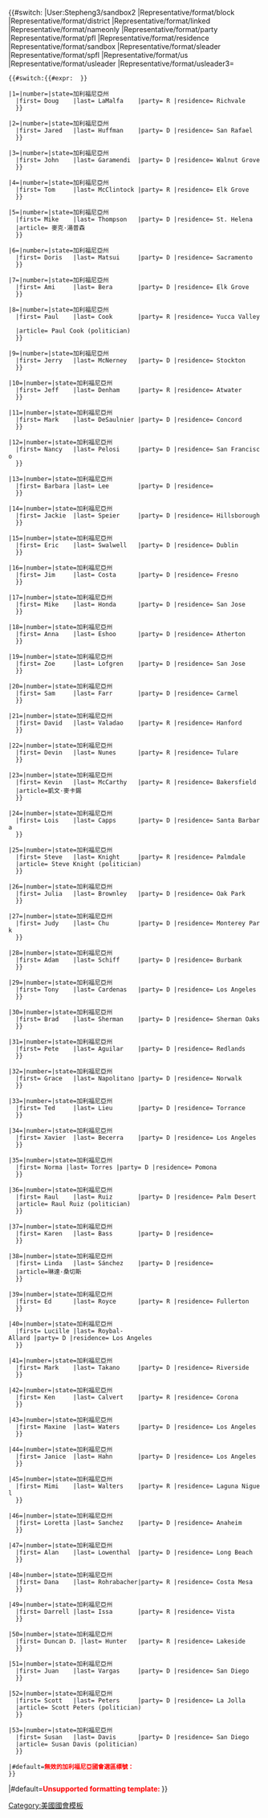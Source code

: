 <includeonly>{{#switch: {{{format}}}
|User:Stepheng3/sandbox2
|Representative/format/block
|Representative/format/district
|Representative/format/linked
|Representative/format/nameonly
|Representative/format/party
|Representative/format/pfl
|Representative/format/residence
|Representative/format/sandbox
|Representative/format/sleader
|Representative/format/spfl
|Representative/format/us
|Representative/format/usleader
|Representative/format/usleader3=
 {{#switch:{{#expr: {{{number}}} }}

 |1={{{{{format}}}|number={{{number}}}|state=加利福尼亞州
   |first= Doug    |last= LaMalfa    |party= R |residence= Richvale
   }}

 |2={{{{{format}}}|number={{{number}}}|state=加利福尼亞州
   |first= Jared   |last= Huffman    |party= D |residence= San Rafael
   }}

 |3={{{{{format}}}|number={{{number}}}|state=加利福尼亞州
   |first= John    |last= Garamendi  |party= D |residence= Walnut Grove
   }}

 |4={{{{{format}}}|number={{{number}}}|state=加利福尼亞州
   |first= Tom     |last= McClintock |party= R |residence= Elk Grove
   }}

 |5={{{{{format}}}|number={{{number}}}|state=加利福尼亞州
   |first= Mike    |last= Thompson   |party= D |residence= St. Helena
   |article= 麥克·湯普森
   }}

 |6={{{{{format}}}|number={{{number}}}|state=加利福尼亞州
   |first= Doris   |last= Matsui     |party= D |residence= Sacramento
   }}

 |7={{{{{format}}}|number={{{number}}}|state=加利福尼亞州
   |first= Ami     |last= Bera       |party= D |residence= Elk Grove
   }}

 |8={{{{{format}}}|number={{{number}}}|state=加利福尼亞州
   |first= Paul    |last= Cook       |party= R |residence= Yucca Valley  
   |article= Paul Cook (politician)
   }}

 |9={{{{{format}}}|number={{{number}}}|state=加利福尼亞州
   |first= Jerry   |last= McNerney   |party= D |residence= Stockton
   }}

 |10={{{{{format}}}|number={{{number}}}|state=加利福尼亞州
   |first= Jeff    |last= Denham     |party= R |residence= Atwater
   }}

 |11={{{{{format}}}|number={{{number}}}|state=加利福尼亞州
   |first= Mark    |last= DeSaulnier |party= D |residence= Concord
   }}

 |12={{{{{format}}}|number={{{number}}}|state=加利福尼亞州
   |first= Nancy   |last= Pelosi     |party= D |residence= San Francisco
   }}

 |13={{{{{format}}}|number={{{number}}}|state=加利福尼亞州
   |first= Barbara |last= Lee        |party= D |residence=
   }}

 |14={{{{{format}}}|number={{{number}}}|state=加利福尼亞州
   |first= Jackie  |last= Speier     |party= D |residence= Hillsborough
   }}

 |15={{{{{format}}}|number={{{number}}}|state=加利福尼亞州
   |first= Eric    |last= Swalwell   |party= D |residence= Dublin
   }}

 |16={{{{{format}}}|number={{{number}}}|state=加利福尼亞州
   |first= Jim     |last= Costa      |party= D |residence= Fresno
   }}

 |17={{{{{format}}}|number={{{number}}}|state=加利福尼亞州
   |first= Mike    |last= Honda      |party= D |residence= San Jose
   }}

 |18={{{{{format}}}|number={{{number}}}|state=加利福尼亞州
   |first= Anna    |last= Eshoo      |party= D |residence= Atherton
   }}

 |19={{{{{format}}}|number={{{number}}}|state=加利福尼亞州
   |first= Zoe     |last= Lofgren    |party= D |residence= San Jose
   }}

 |20={{{{{format}}}|number={{{number}}}|state=加利福尼亞州
   |first= Sam     |last= Farr       |party= D |residence= Carmel
   }}

 |21={{{{{format}}}|number={{{number}}}|state=加利福尼亞州
   |first= David   |last= Valadao    |party= R |residence= Hanford
   }}

 |22={{{{{format}}}|number={{{number}}}|state=加利福尼亞州
   |first= Devin   |last= Nunes      |party= R |residence= Tulare
   }}

 |23={{{{{format}}}|number={{{number}}}|state=加利福尼亞州
   |first= Kevin   |last= McCarthy   |party= R |residence= Bakersfield
   |article=凱文·麥卡錫
   }}

 |24={{{{{format}}}|number={{{number}}}|state=加利福尼亞州
   |first= Lois    |last= Capps      |party= D |residence= Santa Barbara
   }}

 |25={{{{{format}}}|number={{{number}}}|state=加利福尼亞州
   |first= Steve   |last= Knight     |party= R |residence= Palmdale
   |article= Steve Knight (politician)
   }}

 |26={{{{{format}}}|number={{{number}}}|state=加利福尼亞州
   |first= Julia   |last= Brownley   |party= D |residence= Oak Park
   }}

 |27={{{{{format}}}|number={{{number}}}|state=加利福尼亞州
   |first= Judy    |last= Chu        |party= D |residence= Monterey Park
   }}

 |28={{{{{format}}}|number={{{number}}}|state=加利福尼亞州
   |first= Adam    |last= Schiff     |party= D |residence= Burbank
   }}

 |29={{{{{format}}}|number={{{number}}}|state=加利福尼亞州
   |first= Tony    |last= Cardenas   |party= D |residence= Los Angeles
   }}

 |30={{{{{format}}}|number={{{number}}}|state=加利福尼亞州
   |first= Brad    |last= Sherman    |party= D |residence= Sherman Oaks
   }}

 |31={{{{{format}}}|number={{{number}}}|state=加利福尼亞州
   |first= Pete    |last= Aguilar    |party= D |residence= Redlands
   }}

 |32={{{{{format}}}|number={{{number}}}|state=加利福尼亞州
   |first= Grace   |last= Napolitano |party= D |residence= Norwalk
   }}

 |33={{{{{format}}}|number={{{number}}}|state=加利福尼亞州
   |first= Ted     |last= Lieu       |party= D |residence= Torrance
   }}

 |34={{{{{format}}}|number={{{number}}}|state=加利福尼亞州
   |first= Xavier  |last= Becerra    |party= D |residence= Los Angeles
   }}

 |35={{{{{format}}}|number={{{number}}}|state=加利福尼亞州
   |first= Norma |last= Torres |party= D |residence= Pomona
   }}

 |36={{{{{format}}}|number={{{number}}}|state=加利福尼亞州
   |first= Raul    |last= Ruiz       |party= D |residence= Palm Desert 
   |article= Raul Ruiz (politician)
   }}

 |37={{{{{format}}}|number={{{number}}}|state=加利福尼亞州
   |first= Karen   |last= Bass       |party= D |residence=
   }}

 |38={{{{{format}}}|number={{{number}}}|state=加利福尼亞州
   |first= Linda   |last= Sánchez    |party= D |residence=
   |article=琳達·桑切斯
   }}

 |39={{{{{format}}}|number={{{number}}}|state=加利福尼亞州
   |first= Ed      |last= Royce      |party= R |residence= Fullerton
   }}

 |40={{{{{format}}}|number={{{number}}}|state=加利福尼亞州
   |first= Lucille |last= Roybal-Allard |party= D |residence= Los Angeles
   }}

 |41={{{{{format}}}|number={{{number}}}|state=加利福尼亞州
   |first= Mark    |last= Takano     |party= D |residence= Riverside
   }}

 |42={{{{{format}}}|number={{{number}}}|state=加利福尼亞州
   |first= Ken     |last= Calvert    |party= R |residence= Corona
   }}

 |43={{{{{format}}}|number={{{number}}}|state=加利福尼亞州
   |first= Maxine  |last= Waters     |party= D |residence= Los Angeles
   }}

 |44={{{{{format}}}|number={{{number}}}|state=加利福尼亞州
   |first= Janice  |last= Hahn       |party= D |residence= Los Angeles
   }}

 |45={{{{{format}}}|number={{{number}}}|state=加利福尼亞州
   |first= Mimi    |last= Walters    |party= R |residence= Laguna Niguel
   }}

 |46={{{{{format}}}|number={{{number}}}|state=加利福尼亞州
   |first= Loretta |last= Sanchez    |party= D |residence= Anaheim
   }}

 |47={{{{{format}}}|number={{{number}}}|state=加利福尼亞州
   |first= Alan    |last= Lowenthal  |party= D |residence= Long Beach
   }}

 |48={{{{{format}}}|number={{{number}}}|state=加利福尼亞州
   |first= Dana    |last= Rohrabacher|party= R |residence= Costa Mesa
   }}

 |49={{{{{format}}}|number={{{number}}}|state=加利福尼亞州
   |first= Darrell |last= Issa       |party= R |residence= Vista
   }}

 |50={{{{{format}}}|number={{{number}}}|state=加利福尼亞州
   |first= Duncan D. |last= Hunter   |party= R |residence= Lakeside
   }}

 |51={{{{{format}}}|number={{{number}}}|state=加利福尼亞州
   |first= Juan    |last= Vargas     |party= D |residence= San Diego
   }}

 |52={{{{{format}}}|number={{{number}}}|state=加利福尼亞州
   |first= Scott   |last= Peters     |party= D |residence= La Jolla
   |article= Scott Peters (politician)
   }}

 |53={{{{{format}}}|number={{{number}}}|state=加利福尼亞州
   |first= Susan   |last= Davis      |party= D |residence= San Diego
   |article= Susan Davis (politician)
   }}

 |#default=<font color="red"><b>無效的加利福尼亞國會選區標號：{{{number}}}</b></font>
 }}
|#default=<font color="red"><b>Unsupported formatting template: {{{format}}}</b></font>
}}<!--

--></includeonly><noinclude>
{{Documentation}}
[[Category:美國國會模板]]
</noinclude>